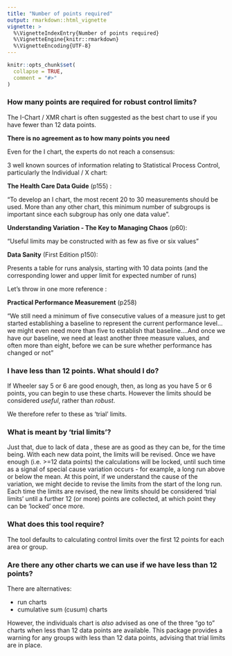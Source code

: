 ```yaml
---
title: "Number of points required"
output: rmarkdown::html_vignette
vignette: >
  %\VignetteIndexEntry{Number of points required}
  %\VignetteEngine{knitr::rmarkdown}
  %\VignetteEncoding{UTF-8}
---
```


```r
knitr::opts_chunk$set(
  collapse = TRUE,
  comment = "#>"
)
```

### How many points are required for robust control limits?

The I-Chart / XMR chart is often suggested as the best chart to use if you have fewer than 12 data points. 

**There is no agreement as to how many points you need**

Even for the I chart, the experts do not reach a consensus:

3 well known sources of information relating to Statistical Process Control, particularly the Individual / X chart:

**The Health Care Data Guide** (p155) :

"To develop an I chart, the most recent 20 to 30 measurements should be used. More than any other chart, this minimum number of subgroups is important since each subgroup has only one data value".

**Understanding Variation - The Key to Managing Chaos** (p60):

"Useful limits may be constructed with as few as five or six values"


**Data Sanity** (First Edition p150): 

Presents a table for runs analysis, starting with 10 data points (and the corresponding lower and upper limit for expected number of runs)


Let's throw in one more reference :

**Practical Performance Measurement** (p258)

"We still need a minimum of five consecutive values of a measure just to get started establishing a baseline to represent the current performance level...we might even need more than five to establish that baseline....And once we have our baseline, we need at least another three measure values, and often more than eight, before we can be sure whether performance has changed or not"

### I have less than 12 points. What should I do?

If Wheeler say 5 or 6 are good enough, then, as long as you have 5 or 6 points, you can begin to use these charts. However the limits should be considered _useful_, rather than _robust_.

We  therefore refer to these as 'trial' limits.

### What is meant by 'trial limits'?

Just that, due to lack of data , these are as good as they can be, for the time being. With each new data point, the limits will be revised. Once we have enough (i.e. >=12 data points) the calculations will be locked, until such time as a signal of special cause variation occurs - for example, a  long run above or below the mean.
At this point, if we understand the cause of the variation, we might decide to revise the limits from the start of the long run. Each time the limits are revised, the new limits should be considered 'trial limits' until a further 12 (or more) points are collected, at which point they can be 'locked' once more. 


### What does this tool require?

The tool defaults to calculating control limits over the first 12  points for each area or group. 


### Are there any other charts we can use if we have less than 12 points?

There are alternatives:

- run charts
- cumulative sum (cusum) charts

However, the individuals chart is _also_ advised as one of the three "go to" charts when less than 12 data points are available. This package provides a warning for any groups with less than 12 data points, advising that trial limits are in place. 



